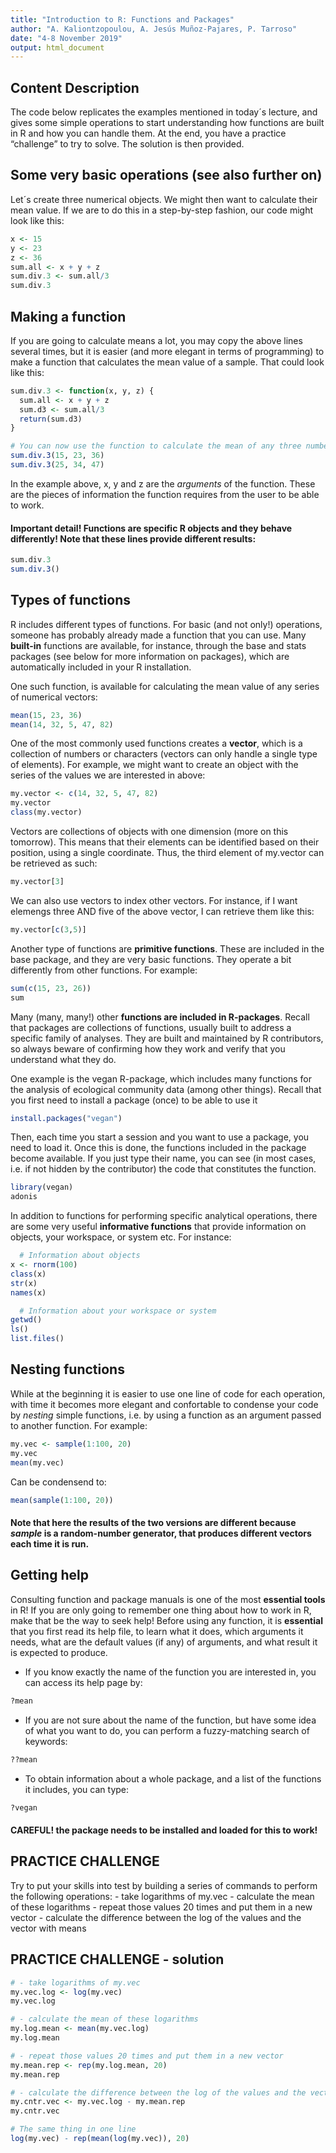 ```yaml
---
title: "Introduction to R: Functions and Packages"
author: "A. Kaliontzopoulou, A. Jesús Muñoz-Pajares, P. Tarroso"
date: "4-8 November 2019"
output: html_document
---
```


## **Content Description**

The code below replicates the examples mentioned in today´s lecture, and gives some simple operations to start understanding how functions are built in R and how you can handle them.
At the end, you have a practice "challenge" to try to solve. The solution is then provided.


## **Some very basic operations (see also further on)**
Let´s create three numerical objects. We might then want to calculate their mean value. If we are to do this in a step-by-step fashion, our code might look like this:

```r
x <- 15
y <- 23
z <- 36
sum.all <- x + y + z
sum.div.3 <- sum.all/3
sum.div.3
```

## **Making a function**

If you are going to calculate means a lot, you may copy the above lines several times, but it is easier (and more elegant in terms of programming) to make a function that calculates the mean value of a sample. That could look like this:

```r
sum.div.3 <- function(x, y, z) {
  sum.all <- x + y + z
  sum.d3 <- sum.all/3
  return(sum.d3)
}

# You can now use the function to calculate the mean of any three numbers:
sum.div.3(15, 23, 36)
sum.div.3(25, 34, 47)
```

In the example above, x, y and z are the *arguments* of the function. These are the pieces of information the function requires from the user to be able to work.

#### **Important detail!** Functions are specific R objects and they behave differently! Note that these lines provide different results:

```r
sum.div.3
sum.div.3()
```

## **Types of functions**

R includes different types of functions. For basic (and not only!) operations, someone has probably already made a function that you can use. Many **built-in** functions are available, for instance, through the base and stats packages (see below for more information on packages), which are automatically included in your R installation.

One such function, is available for calculating the mean value of any series of numerical vectors:
```r
mean(15, 23, 36)
mean(14, 32, 5, 47, 82)
```

One of the most commonly used functions creates a **vector**, which is a collection of numbers or characters (vectors can only handle a single type of elements). For example, we might want to create an object with the series of the values we are interested in above:

```r
my.vector <- c(14, 32, 5, 47, 82)
my.vector
class(my.vector)
```

Vectors are collections of objects with one dimension (more on this tomorrow).
This means that their elements can be identified based on their position, using a single coordinate. Thus, the third element of my.vector can be retrieved as such:

```r
my.vector[3]
```

We can also use vectors to index other vectors. For instance, if I want elemengs three AND five of the above vector, I can retrieve them like this:

```r
my.vector[c(3,5)]
```

Another type of functions are **primitive functions**. These are included in the base package, and they are very basic functions. They operate a bit differently from other functions. For example:
```r
sum(c(15, 23, 26))
sum
```

Many (many, many!) other **functions are included in R-packages**. Recall that packages are collections of functions, usually built to address a specific family of analyses. They are built and maintained by R contributors, so always beware of confirming how they work and verify that you understand what they do.  

One example is the vegan R-package, which includes many functions for the analysis of ecological community data (among other things). Recall that you first need to install a package (once) to be able to use it
```r
install.packages("vegan")
```

Then, each time you start a session and you want to use a package, you need to load it. Once this is done, the functions included in the package become available. If you just type their name, you can see (in most cases, i.e. if not hidden by the contributor) the code that constitutes the function.
```r
library(vegan)
adonis
```

In addition to functions for performing specific analytical operations, there are some very useful **informative functions** that provide information on objects, your workspace, or system etc. For instance:

    
```r
  # Information about objects
x <- rnorm(100)
class(x)
str(x)
names(x)
```

```r
  # Information about your workspace or system
getwd()
ls()
list.files()

```


## **Nesting functions**
While at the beginning it is easier to use one line of code for each operation, with time it becomes more elegant and confortable to condense your code by *nesting* simple functions, i.e. by using a function as an argument passed to another function. For example:

```r
my.vec <- sample(1:100, 20)
my.vec
mean(my.vec)
```

Can be condensend to:
```r
mean(sample(1:100, 20))
```

#### **Note** that here the results of the two versions are different because *sample* is a random-number generator, that produces different vectors each time it is run.

## **Getting help**
Consulting function and package manuals is one of the most **essential tools** in R! If you are only going to remember one thing about how to work in R, make that be the way to seek help! Before using any function, it is **essential** that you first read its help file, to learn what it does, which arguments it needs, what are the default values (if any) of arguments, and what result it is expected to produce. 

 - If you know exactly the name of the function you are interested in, you can access its help page by:

```r
?mean
```

 - If you are not sure about the name of the function, but have some idea of what you want to do, you can perform a fuzzy-matching search of keywords:

```r
??mean
```

 - To obtain information about a whole package, and a list of the functions it includes, you can type: 


```r
?vegan
```
#### **CAREFUL!** the package needs to be installed and loaded for this to work!


## **PRACTICE CHALLENGE**
Try to put your skills into test by building a series of commands to perform the following operations:
 - take logarithms of my.vec
 - calculate the mean of these logarithms
 - repeat those values 20 times and put them in a new vector
 - calculate the difference between the log of the values and the vector with means





## **PRACTICE CHALLENGE - solution**

```r
# - take logarithms of my.vec
my.vec.log <- log(my.vec)
my.vec.log

# - calculate the mean of these logarithms
my.log.mean <- mean(my.vec.log)
my.log.mean

# - repeat those values 20 times and put them in a new vector
my.mean.rep <- rep(my.log.mean, 20)
my.mean.rep

# - calculate the difference between the log of the values and the vector with means
my.cntr.vec <- my.vec.log - my.mean.rep
my.cntr.vec

# The same thing in one line
log(my.vec) - rep(mean(log(my.vec)), 20)
```



